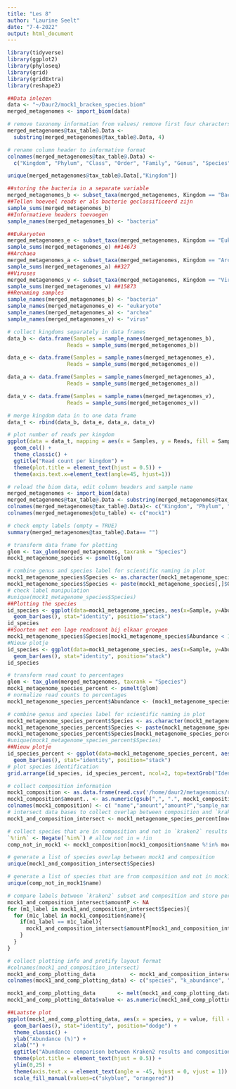 ```yaml
---
title: "Les 8"
author: "Laurine Seelt"
date: "7-4-2022"
output: html_document
---
```


```r
library(tidyverse)
library(ggplot2)
library(phyloseq)
library(grid)
library(gridExtra)
library(reshape2)
```



```r
##Data inlezen
data <- "~/Daur2/mock1_bracken_species.biom"
merged_metagenomes <- import_biom(data)

# remove taxonomy information from values/ remove first four characters
merged_metagenomes@tax_table@.Data <-
  substring(merged_metagenomes@tax_table@.Data, 4)

# rename column header to informative format
colnames(merged_metagenomes@tax_table@.Data) <- 
  c("Kingdom", "Phylum", "Class", "Order", "Family", "Genus", "Species")
```



```r
unique(merged_metagenomes@tax_table@.Data[,"Kingdom"])
```


```r
##storing the bacteria in a separate variable
merged_metagenomes_b <- subset_taxa(merged_metagenomes, Kingdom == "Bacteria")
##Tellen hoeveel reads er als bacterie geclassificeerd zijn
sample_sums(merged_metagenomes_b)
##Informatieve headers toevoegen
sample_names(merged_metagenomes_b) <- "bacteria"
```


```r
##Eukaryoten
merged_metagenomes_e <- subset_taxa(merged_metagenomes, Kingdom == "Eukaryota")
sample_sums(merged_metagenomes_e) ##14673
##Archaea
merged_metagenomes_a <- subset_taxa(merged_metagenomes, Kingdom == "Archaea")
sample_sums(merged_metagenomes_a) ##327
##Viruses
merged_metagenomes_v <- subset_taxa(merged_metagenomes, Kingdom == "Viruses")
sample_sums(merged_metagenomes_v) ##15873
##Renaming samples
sample_names(merged_metagenomes_b) <- "bacteria"
sample_names(merged_metagenomes_e) <- "eukaryote"
sample_names(merged_metagenomes_a) <- "archea"
sample_names(merged_metagenomes_v) <- "virus"
```


```r
# collect kingdoms separately in data frames
data_b <- data.frame(Samples = sample_names(merged_metagenomes_b),
                   Reads = sample_sums(merged_metagenomes_b))

data_e <- data.frame(Samples = sample_names(merged_metagenomes_e),
                   Reads = sample_sums(merged_metagenomes_e))

data_a <- data.frame(Samples = sample_names(merged_metagenomes_a),
                   Reads = sample_sums(merged_metagenomes_a))

data_v <- data.frame(Samples = sample_names(merged_metagenomes_v),
                   Reads = sample_sums(merged_metagenomes_v))

# merge kingdom data in to one data frame
data_t <- rbind(data_b, data_e, data_a, data_v)
```


```r
# plot number of reads per kingdom
ggplot(data = data_t, mapping = aes(x = Samples, y = Reads, fill = Samples )) +
  geom_col() +
  theme_classic() +
  ggtitle("Read count per kingdom") +
  theme(plot.title = element_text(hjust = 0.5)) +
  theme(axis.text.x=element_text(angle=45, hjust=1))
```


```r
# reload the biom data, edit column headers and sample name
merged_metagenomes <- import_biom(data)
merged_metagenomes@tax_table@.Data <- substring(merged_metagenomes@tax_table@.Data, 4)
colnames(merged_metagenomes@tax_table@.Data)<- c("Kingdom", "Phylum", "Class", "Order", "Family", "Genus", "Species")
colnames(merged_metagenomes@otu_table) <- c("mock1")

# check empty labels (empty = TRUE)
summary(merged_metagenomes@tax_table@.Data== "")
```


```r
# transform data frame for plotting
glom <- tax_glom(merged_metagenomes, taxrank = "Species")
mock1_metagenome_species <- psmelt(glom)

# combine genus and species label for scientific naming in plot
mock1_metagenome_species$Species <- as.character(mock1_metagenome_species$Species)
mock1_metagenome_species$Species <- paste(mock1_metagenome_species[,]$Genus,mock1_metagenome_species[,]$Species,  sep=" ", collapse=NULL)
# check label manipulation
#unique(mock1_metagenome_species$Species)
##Plotting the species
id_species <- ggplot(data=mock1_metagenome_species, aes(x=Sample, y=Abundance, fill=Species))+ 
  geom_bar(aes(), stat="identity", position="stack")
id_species
##Soorten met een lage readcount bij elkaar groepen
mock1_metagenome_species$Species[mock1_metagenome_species$Abundance < 160000] <- "Species < 160.000 abund."
#Nieuw plotje
id_species <- ggplot(data=mock1_metagenome_species, aes(x=Sample, y=Abundance, fill=Species))+ 
  geom_bar(aes(), stat="identity", position="stack")
id_species
```


```r
# transform read count to percentages
glom <- tax_glom(merged_metagenomes, taxrank = "Species")
mock1_metagenome_species_percent <- psmelt(glom)
# normalize read counts to percentages
mock1_metagenome_species_percent$Abundance <- (mock1_metagenome_species_percent$Abundance*100)/sum(mock1_metagenome_species_percent$Abundance)

# combine genus and species label for scientific naming in plot
mock1_metagenome_species_percent$Species <- as.character(mock1_metagenome_species_percent$Species)
mock1_metagenome_species_percent$Species <- paste(mock1_metagenome_species_percent[,]$Genus,mock1_metagenome_species_percent[,]$Species,  sep=" ", collapse=NULL)
mock1_metagenome_species_percent$Species[mock1_metagenome_species_percent$Abundance < 0.5] <- "Species < 0.5% abund."
#unique(mock1_metagenome_species_percent$Species)
##Nieuw plotje
id_species_percent <- ggplot(data=mock1_metagenome_species_percent, aes(x=Sample, y=Abundance, fill=Species))+ 
  geom_bar(aes(), stat="identity", position="stack")
# plot species identification
grid.arrange(id_species, id_species_percent, ncol=2, top=textGrob("Identified species and their corresponding abundance\nread count (right) and percentage (left)\n", gp=gpar(fontsize=15,font=8)))
```


```r
# collect composition information
mock1_composition <- as.data.frame(read.csv('/home/daur2/metagenomics/reader_data/HU_waternet_MOCK1_composition.csv', row.names=1, sep = ";"))
mock1_composition$amount.. <- as.numeric(gsub(",", ".", mock1_composition$amount..))
colnames(mock1_composition) <- c( "name","amount","amountP","sample_name","total_volume")
# intersect data bases to collect overlap between composition and `kraken2` results
mock1_and_composition_intersect <- mock1_metagenome_species_percent[mock1_metagenome_species_percent$Species %in% mock1_composition$name,]

# collect species that are in composition and not in `kraken2` results
`%!in%` <- Negate(`%in%`) # allow not in = !in
comp_not_in_mock1 <- mock1_composition[mock1_composition$name %!in% mock1_metagenome_species_percent$Species,]

# generate a list of species overlap between mock1 and composition
unique(mock1_and_composition_intersect$Species)

# generate a list of species that are from composition and not in mock1
unique(comp_not_in_mock1$name)

# compare labels between `kraken2` subset and composition and store percent values when labels are identical
mock1_and_composition_intersect$amountP <- NA
for (m1_label in mock1_and_composition_intersect$Species){
  for (m1c_label in mock1_composition$name){
    if(m1_label == m1c_label){
      mock1_and_composition_intersect$amountP[mock1_and_composition_intersect$Species == m1_label] <- mock1_composition$amountP[mock1_composition$name == m1c_label]
    }
  }
}

# collect plotting info and pretify layout format
#colnames(mock1_and_composition_intersect)
mock1_and_comp_plotting_data           <- mock1_and_composition_intersect[,c(10,3,11)]
colnames(mock1_and_comp_plotting_data) <- c("species", "k_abundance", "c_abundance")

mock1_and_comp_plotting_data       <- melt(mock1_and_comp_plotting_data, id.var = "species")
mock1_and_comp_plotting_data$value <- as.numeric(mock1_and_comp_plotting_data$value)

##Laatste plot
ggplot(mock1_and_comp_plotting_data, aes(x = species, y = value, fill = variable)) + 
  geom_bar(aes(), stat="identity", position="dodge") +
  theme_classic() +
  ylab("Abundance (%)") +
  xlab("") +
  ggtitle("Abundance comparison between Kraken2 results and composition") +
  theme(plot.title = element_text(hjust = 0.5)) +
  ylim(0,25) +
  theme(axis.text.x = element_text(angle = -45, hjust = 0, vjust = 1)) +
  scale_fill_manual(values=c("skyblue", "orangered"))
```

